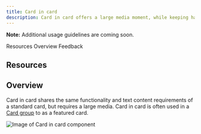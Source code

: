 ```yaml
---
title: Card in card
description: Card in card offers a large media moment, while keeping harmony in a card group.
---
```



<ComponentDescription name="Card in card" type="ui" />

<InlineNotification>

**Note:** Additional usage guidelines are coming soon.

</InlineNotification>

<AnchorLinks>

<AnchorLink>Resources</AnchorLink>
<AnchorLink>Overview</AnchorLink>
<AnchorLink>Feedback</AnchorLink>

</AnchorLinks>

## Resources
<ResourceLinks name="Card in card" type="ui" />

## Overview

Card in card shares the same functionality and text content requirements of a standard card, but requires a large media. Card in card is often used in a [Card group](https://www.ibm.com/standards/carbon/components/card-group) to as a featured card.

<Row>
<Column colMd={8} colLg={8}>

![Image of Card in card component](../../images/component/card-in-card/components--card-in-card.jpg)

</Column>
</Row>

<ComponentFooter name="Card in card" type="ui" />
